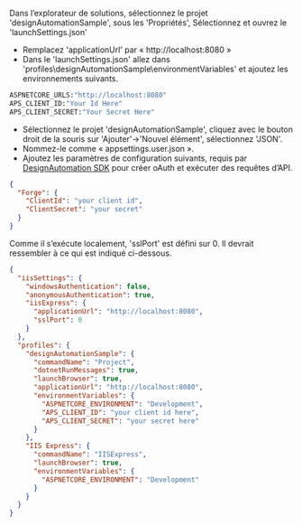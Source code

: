 Dans l’explorateur de solutions, sélectionnez le projet 'designAutomationSample', sous les 'Propriétés',
Sélectionnez et ouvrez le 'launchSettings.json'

- Remplacez 'applicationUrl' par « http://localhost:8080 »
- Dans le 'launchSettings.json' allez dans 'profiles\designAutomationSample\environmentVariables' et ajoutez les environnements suivants.

```bash
ASPNETCORE_URLS:"http://localhost:8080"
APS_CLIENT_ID:"Your Id Here"
APS_CLIENT_SECRET:"Your Secret Here"
```

- Sélectionnez le projet 'designAutomationSample', cliquez avec le bouton droit de la souris sur 'Ajouter'->'Nouvel élément', sélectionnez 'JSON'.
- Nommez-le comme « appsettings.user.json ».
- Ajoutez les paramètres de configuration suivants, requis par [DesignAutomation SDK](https://www.nuget.org/packages/Autodesk.Forge.DesignAutomation)
  pour créer oAuth et exécuter des requêtes d’API.

```json title=appsettings.user.json
{
  "Forge": {
    "ClientId": "your client id",
    "ClientSecret": "your secret"
  }
}
```

Comme il s’exécute localement, 'sslPort' est défini sur 0. Il devrait ressembler à ce qui est indiqué ci-dessous.

```json title="launchSettings.json"
{
  "iisSettings": {
    "windowsAuthentication": false,
    "anonymousAuthentication": true,
    "iisExpress": {
      "applicationUrl": "http://localhost:8080",
      "sslPort": 0
    }
  },
  "profiles": {
    "designAutomationSample": {
      "commandName": "Project",
      "dotnetRunMessages": true,
      "launchBrowser": true,
      "applicationUrl": "http://localhost:8080",
      "environmentVariables": {
        "ASPNETCORE_ENVIRONMENT": "Development",
        "APS_CLIENT_ID": "your client id here",
        "APS_CLIENT_SECRET": "your secret here"
      }
    },
    "IIS Express": {
      "commandName": "IISExpress",
      "launchBrowser": true,
      "environmentVariables": {
        "ASPNETCORE_ENVIRONMENT": "Development"
      }
    }
  }
}
```
